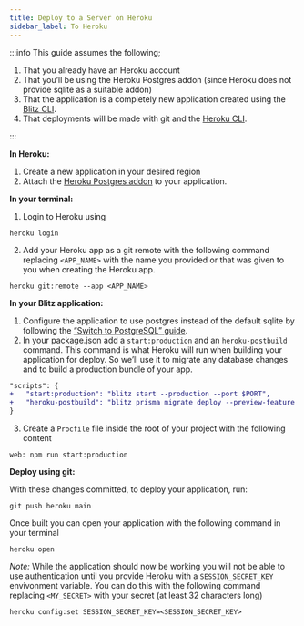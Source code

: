 ```yaml
---
title: Deploy to a Server on Heroku
sidebar_label: To Heroku
---
```


:::info
This guide assumes the following;

1. That you already have an Heroku account
2. That you’ll be using the Heroku Postgres addon (since Heroku does not provide sqlite as a suitable addon)
3. That the application is a completely new application created using the [Blitz CLI](/docs/cli-new).
4. That deployments will be made with git and the [Heroku CLI](https://devcenter.heroku.com/articles/heroku-cli).

:::

**In Heroku:**

1. Create a new application in your desired region
2. Attach the [Heroku Postgres addon](https://elements.heroku.com/addons/heroku-postgresql) to your application.

**In your terminal:**

1. Login to Heroku using

```
heroku login
```

2. Add your Heroku app as a git remote with the following command replacing `<APP_NAME>` with the name you provided or that was given to you when creating the Heroku app.

```
heroku git:remote --app <APP_NAME>
```

**In your Blitz application:**

1. Configure the application to use postgres instead of the default sqlite by following the [“Switch to PostgreSQL” guide](/docs/database-overview#switch-to-postgresql).
2. In your package.json add a `start:production` and an `heroku-postbuild` command. This command is what Heroku will run when building your application for deploy. So we’ll use it to migrate any database changes and to build a production bundle of your app.

```diff
"scripts": {
+   "start:production": "blitz start --production --port $PORT",
+   "heroku-postbuild": "blitz prisma migrate deploy --preview-feature && blitz build"
}
```

3. Create a `Procfile` file inside the root of your project with the following content

```
web: npm run start:production
```

**Deploy using git:**

With these changes committed, to deploy your application, run:

```
git push heroku main
```

Once built you can open your application with the following command in your terminal

```
heroku open
```

_Note:_ While the application should now be working you will not be able to use authentication until you provide Heroku with a `SESSION_SECRET_KEY` envivonment variable. You can do this with the following command replacing `<MY_SECRET>` with your secret (at least 32 characters long)

```
heroku config:set SESSION_SECRET_KEY=<SESSION_SECRET_KEY>
```
